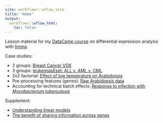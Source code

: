 ```yaml
---
site: workflowr::wflow_site
title: "Home"
output:
  workflowr::wflow_html:
    toc: false
---
```


Lesson material for my [DataCamp course][dc-limma] on differential expression
analysis with [limma][].

Case studies:

* 2 groups: [Breast Cancer VDX](vdx.html)
* 3 groups: [leukemiasEset: ALL v. AML v. CML](leukemiasEset.html)
* 2x2 factorial: [Effect of low temperature on Arabidopsis](arabidopsis.html)
* Pre-processing features (genes): [Raw Arabidopsis data](pre-processing.html)
* Accounting for technical batch effects: [Response to infection with _Mycobacterium tuberculosis_](batch-effects.html)

Supplement:

* [Understanding linear models](linear-models.html)
* [The benefit of sharing information across genes](sharing.html)


[dc-limma]: https://www.datacamp.com/courses/differential-expression-analysis-in-r-with-limma
[limma]: https://bioconductor.org/packages/release/bioc/html/limma.html
